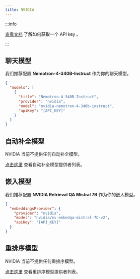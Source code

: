 ```yaml
---
title: NVIDIA
---
```


:::info

[查看文档](https://docs.nvidia.com/nim/large-language-models/latest/getting-started.html#option-1-from-api-catalog) 了解如何获取一个 API key 。

:::

## 聊天模型

我们推荐配置 **Nemotron-4-340B-Instruct** 作为你的聊天模型。

```json title="config.json"
{
  "models": [
    {
      "title": "Nemotron-4-340B-Instruct",
      "provider": "nvidia",
      "model": "nvidia-nemotron-4-340b-instruct",
      "apiKey": "[API_KEY]"
    }
  ]
}
```

## 自动补全模型

NVIDIA 当前不提供任何自动补全模型。

[点击这里](../../model-roles/autocomplete.md) 查看自动补全模型提供者列表。

## 嵌入模型

我们推荐配置 **NVIDIA Retrieval QA Mistral 7B** 作为你的嵌入模型。

```json title="config.json"
{
  "embeddingsProvider": {
    "provider": "nvidia",
    "model": "nvidia/nv-embedqa-mistral-7b-v2",
    "apiKey": "[API_KEY]"
  }
}
```

## 重排序模型

NVIDIA 当前不提供任何重排序模型。

[点击这里](../../model-roles/reranking.mdx) 查看重排序模型提供者列表。
